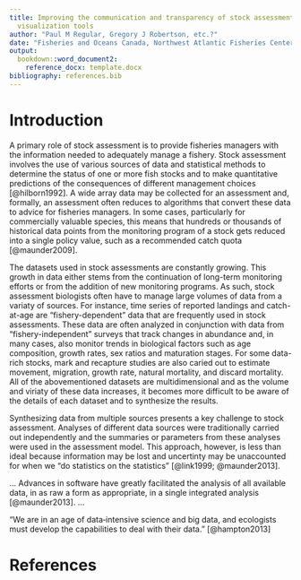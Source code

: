```yaml
---
title: Improving the communication and transparency of stock assessment using interactive
  visualization tools
author: "Paul M Regular, Gregory J Robertson, etc.?"
date: "Fisheries and Oceans Canada, Northwest Atlantic Fisheries Center, 80 East White Hills, St. John's, Newfoundland and Labrador, A1C 5X1, Canada"
output: 
  bookdown::word_document2:
    reference_docx: template.docx
bibliography: references.bib
---
```


# Introduction

A primary role of stock assessment is to provide fisheries managers with the information needed to adequately manage a fishery. Stock assessment involves the use of various sources of data and statistical methods to determine the status of one or more fish stocks and to make quantitative predictions of the consequences of different management choices [@hilborn1992]. A wide array data may be collected for an assessment and, formally, an assessment often reduces to algorithms that convert these data to advice for fisheries managers. In some cases, particularly for commercially valuable species, this means that hundreds or thousands of historical data points from the monitoring program of a stock gets reduced into a single policy value, such as a recommended catch quota [@maunder2009].

The datasets used in stock assessments are constantly growing. This growth in data either stems from the continuation of long-term monitoring efforts or from the addition of new monitoring programs. As such, stock assessment biologists often have to manage large volumes of data from a variaty of sources. For instance, time series of reported landings and catch-at-age are "fishery-dependent" data that are frequently used in stock assessments. These data are often analyzed in conjunction with data from "fishery-independent" surveys that track changes in abundance and, in many cases, also monitor trends in biological factors such as age composition, growth rates, sex ratios and maturation stages. For some data-rich stocks, mark and recapture studies are also caried out to estimate movement, migration, growth rate, natural mortality, and discard mortality. All of the abovementioned datasets are multidimensional and as the volume and viriaty of these data increases, it becomes more difficult to be aware of the details of each dataset and to synthesize the results.

Synthesizing data from multiple sources presents a key challenge to stock assessment. Analyses of different data sources were traditionally carried out independently and the summaries or parameters from these analyses were used in the assessment model. This approach, however, is less than ideal because information may be lost and uncertinty may be unaccounted for when we "do statistics on the statistics" [@link1999; @maunder2013]. 

... Advances in software have greatly facilitated the analysis of all available data, in as raw a form as appropriate, in a single integrated analysis [@maunder2013]. ...

"We are in an age of data‐intensive science and big data, and ecologists must develop the capabilities to deal with their data." [@hampton2013]

# References
